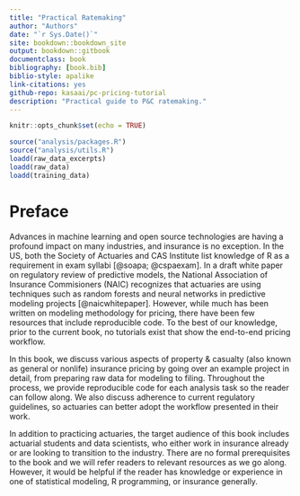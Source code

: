 ```yaml
--- 
title: "Practical Ratemaking"
author: "Authors"
date: "`r Sys.Date()`"
site: bookdown::bookdown_site
output: bookdown::gitbook
documentclass: book
bibliography: [book.bib]
biblio-style: apalike
link-citations: yes
github-repo: kasaai/pc-pricing-tutorial
description: "Practical guide to P&C ratemaking."
---
```


```r
knitr::opts_chunk$set(echo = TRUE)

source("analysis/packages.R")
source("analysis/utils.R")
loadd(raw_data_excerpts)
loadd(raw_data)
loadd(training_data)
```

# Preface {-}

Advances in machine learning and open source technologies are having a profound impact on many industries, and insurance is no exception. In the US, both the Society of Actuaries and CAS Institute list knowledge of R as a requirement in exam syllabi [@soapa; @cspaexam]. In a draft white paper on regulatory review of predictive models, the National Association of Insurance Commisioners (NAIC) recognizes that actuaries are using techniques such as random forests and neural networks in predictive modeling projects [@naicwhitepaper]. However, while much has been written on modeling methodology for pricing, there have been few resources that include reproducible code. To the best of our knowledge, prior to the current book, no tutorials exist that show the end-to-end pricing workflow.

In this book, we discuss various aspects of property & casualty (also known as general or nonlife) insurance pricing by going over an example project in detail, from preparing raw data for modeling to filing. Throughout the process, we provide reproducible code for each analysis task so the reader can follow along. We also discuss adherence to current regulatory guidelines, so actuaries can better adopt the workflow presented in their work.

In addition to practicing actuaries, the target audience of this book includes actuarial students and data scientists, who either work in insurance already or are looking to transition to the industry. There are no formal prerequisites to the book and we will refer readers to relevant resources as we go along. However, it would be helpful if the reader has knowledge or experience in one of statistical modeling, R programming, or insurance generally.